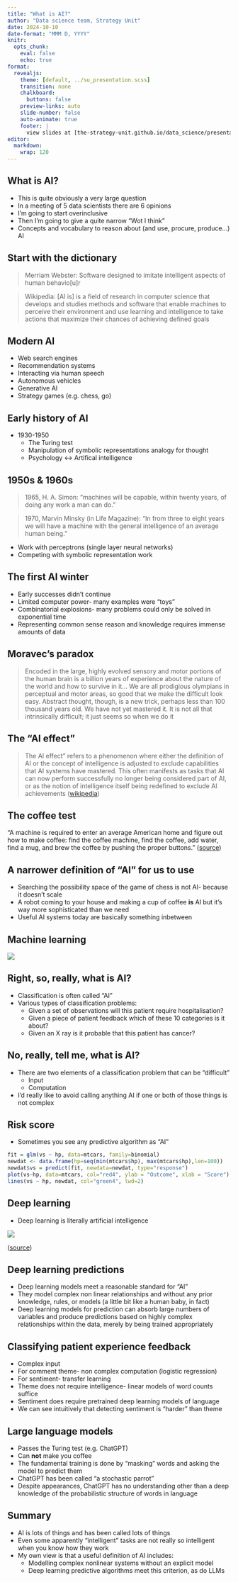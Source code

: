 ```yaml
---
title: "What is AI?"
author: "Data science team, Strategy Unit"
date: 2024-10-10
date-format: "MMM D, YYYY"
knitr:
  opts_chunk: 
    eval: false
    echo: true
format:
  revealjs:
    theme: [default, ../su_presentation.scss]
    transition: none
    chalkboard:
      buttons: false
    preview-links: auto
    slide-number: false
    auto-animate: true
    footer: |
      view slides at [the-strategy-unit.github.io/data_science/presentations](the-strategy-unit.github.io/data_science/presentations)
editor: 
  markdown: 
    wrap: 120
---
```


## What is AI?

* This is quite obviously a very large question
* In a meeting of 5 data scientists there are 6 opinions
* I'm going to start overinclusive
* Then I'm going to give a quite narrow "Wot I think"
* Concepts and vocabulary to reason about (and use, procure, produce...) AI

## Start with the dictionary

> Merriam Webster: Software designed to imitate intelligent aspects of human behavio[u]r

> Wikipedia: [AI is] is a field of research in computer science that develops and studies methods and software that enable machines to perceive their environment and use learning and intelligence to take actions that maximize their chances of achieving defined goals

## Modern AI

* Web search engines
* Recommendation systems 
* Interacting via human speech 
* Autonomous vehicles
* Generative AI
* Strategy games (e.g. chess, go)

## Early history of AI

* 1930-1950
    * The Turing test
    * Manipulation of symbolic representations analogy for thought
    * Psychology <-> Artifical intelligence

## 1950s & 1960s

> 1965, H. A. Simon: "machines will be capable, within twenty years, of doing any work a man can do."

> 1970, Marvin Minsky (in Life Magazine): "In from three to eight years we will have a machine with the general intelligence of an average human being."

* Work with perceptrons (single layer neural networks)
* Competing with symbolic representation work

## The first AI winter

* Early successes didn't continue
* Limited computer power- many examples were "toys"
* Combinatorial explosions- many problems could only be solved in exponential time
* Representing common sense reason and knowledge requires immense amounts of data

## Moravec's paradox

> Encoded in the large, highly evolved sensory and motor portions of the human brain is a billion years of experience about the nature of the world and how to survive in it... We are all prodigious olympians in perceptual and motor areas, so good that we make the difficult look easy. Abstract thought, though, is a new trick, perhaps less than 100 thousand years old. We have not yet mastered it. It is not all that intrinsically difficult; it just seems so when we do it

## The "AI effect"

> The AI effect" refers to a phenomenon where either the definition of AI or the concept of intelligence is adjusted to exclude capabilities that AI systems have mastered. This often manifests as tasks that AI can now perform successfully no longer being considered part of AI, or as the notion of intelligence itself being redefined to exclude AI achievements ([wikipedia](https://en.wikipedia.org/wiki/AI_effect))

## The coffee test

"A machine is required to enter an average American home and figure out how to make coffee: find the coffee machine, find the coffee, add water, find a mug, and brew the coffee by pushing the proper buttons." ([source](https://en.wikipedia.org/wiki/Artificial_general_intelligence#Characteristics))

## A narrower definition of "AI" for us to use

* Searching the possibility space of the game of chess is not AI- because it doesn't scale
* A robot coming to your house and making a cup of coffee **is** AI but it's way more sophisticated than we need
* Useful AI systems today are basically something inbetween

## Machine learning

![](ml.png)

## Right, so, really, what is AI?

* Classification is often called "AI"
* Various types of classification problems:
  * Given a set of observations will this patient require hospitalisation?
  * Given a piece of patient feedback which of these 10 categories is it about?
  * Given an X ray is it probable that this patient has cancer?

## No, really, tell me, what is AI?

* There are two elements of a classification problem that can be "difficult"
  * Input
  * Computation
* I'd really like to avoid calling anything AI if one or both of those things is not complex

## Risk score

* Sometimes you see any predictive algorithm as "AI"

```r

fit = glm(vs ~ hp, data=mtcars, family=binomial)
newdat <- data.frame(hp=seq(min(mtcars$hp), max(mtcars$hp),len=100))
newdat$vs = predict(fit, newdata=newdat, type="response")
plot(vs~hp, data=mtcars, col="red4", ylab = "Outcome", xlab = "Score")
lines(vs ~ hp, newdat, col="green4", lwd=2)

```

## Deep learning

* Deep learning is literally artificial intelligence

![](dl.png)

([source](https://blog.bismart.com/en/difference-between-machine-learning-deep-learning))

## Deep learning predictions

* Deep learning models meet a reasonable standard for "AI"
* They model complex non linear relationships and without any prior knowledge, rules, or models (a little bit like a human baby, in fact)
* Deep learning models for prediction can absorb large numbers of variables and produce predictions based on highly complex relationships within the data, merely by being trained appropriately

## Classifying patient experience feedback

* Complex input
* For comment theme- non complex computation (logistic regression)
* For sentiment- transfer learning
* Theme does not require intelligence- linear models of word counts suffice
* Sentiment does require pretrained deep learning models of language
* We can see intuitively that detecting sentiment is "harder" than theme

## Large language models

* Passes the Turing test (e.g. ChatGPT)
* Can **not** make you coffee
* The fundamental training is done by "masking" words and asking the model to predict them
* ChatGPT has been called "a stochastic parrot"
* Despite appearances, ChatGPT has no understanding other than a deep knowledge of the probabilistic structure of words in language

## Summary

* AI is lots of things and has been called lots of things
* Even some apparently "intelligent" tasks are not really so intelligent when you know how they work
* My own view is that a useful definition of AI includes:
  * Modelling complex nonlinear systems without an explicit model
  * Deep learning predictive algorithms meet this criterion, as do LLMs


